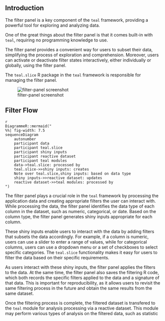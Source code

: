 
## Introduction

The filter panel is a key component of the `teal` framework, providing a powerful tool for exploring and analyzing data.

One of the great things about the filter panel is that it comes built-in with `teal`, requiring no programming knowledge to use.

The filter panel provides a convenient way for users to subset their data, simplifying the process of exploration and comprehension.
Moreover, users can activate or deactivate filter states interactively, either individually or globally, using the filter panel.

The `teal.slice` R package in the `teal` framework is responsible for managing the filter panel.

![filter-panel screenshot](filterpanel.png)

## Filter Flow

```
{r filter_panel_mermaid1, echo=FALSE}
DiagrammeR::mermaid("
%%| fig-width: 7.5
sequenceDiagram
    autonumber
    participant data
    participant teal.slice
    participant shiny inputs
    participant reactive dataset
    participant teal modules
    data->teal.slice: processed by
    teal.slice->>shiny inputs: creates
    Note over teal.slice,shiny inputs: based on data type
    shiny inputs->>reactive dataset: updates
    reactive dataset->>teal modules: processed by
")
```

The filter panel plays a crucial role in the `teal` framework by processing the application data and creating appropriate filters the user can interact with.
While processing the data, the filter panel identifies the data type of each column in the dataset, such as numeric, categorical, or date.
Based on the column type, the filter panel generates shiny inputs appropriate for each column.

These shiny inputs enable users to interact with the data by adding filters that subsets the data accordingly. For example, if a column is numeric, users can use a slider to enter a range of values, while for categorical columns, users can use a dropdown menu or a set of checkboxes to select specific categories.
The `teal.slice` functionality makes it easy for users to filter the data based on their specific requirements.

As users interact with these shiny inputs, the filter panel applies the filters to the data. At the same time, the filter panel also saves the filtering R code, which both records the specific filters applied to the data and a signature of that data.
This is important for reproducibility, as it allows users to revisit the same filtering process in the future and obtain the same results from the same dataset.

Once the filtering process is complete, the filtered dataset is transfered to the `teal` module for analysis processing via a reactive dataset.
This module may perform various types of analysis on the filtered data, such as statistic
